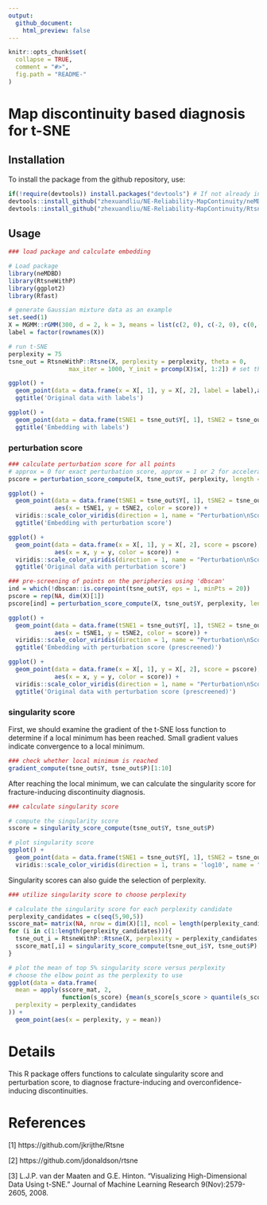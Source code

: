 ```yaml
---
output:
  github_document:
    html_preview: false
---
```


<!-- README.md is generated from README.Rmd. Please edit that file -->

```r
knitr::opts_chunk$set(
  collapse = TRUE,
  comment = "#>",
  fig.path = "README-"
)
```


# Map discontinuity based diagnosis for t-SNE

## Installation
To install the package from the github repository, use:
```r
if(!require(devtools)) install.packages("devtools") # If not already installed
devtools::install_github("zhexuandliu/NE-Reliability-MapContinuity/neMDBD")
devtools::install_github("zhexuandliu/NE-Reliability-MapContinuity/RtsneWithP")
```

## Usage

```r
### load package and calculate embedding

# Load package
library(neMDBD)
library(RtsneWithP)
library(ggplot2)
library(Rfast)

# generate Gaussian mixture data as an example
set.seed(1)
X = MGMM::rGMM(300, d = 2, k = 3, means = list(c(2, 0), c(-2, 0), c(0,-4)), covs = diag(2))
label = factor(rownames(X))

# run t-SNE
perplexity = 75
tsne_out = RtsneWithP::Rtsne(X, perplexity = perplexity, theta = 0, 
                 max_iter = 1000, Y_init = prcomp(X)$x[, 1:2]) # set theta = 0 to run exact tSNE

ggplot() +
  geom_point(data = data.frame(x = X[, 1], y = X[, 2], label = label),aes(x = x, y = y, color = label)) + 
  ggtitle('Original data with labels')

ggplot() + 
  geom_point(data = data.frame(tSNE1 = tsne_out$Y[, 1], tSNE2 = tsne_out$Y[, 2], label = label),aes(x = tSNE1, y = tSNE2, color = label)) + 
  ggtitle('Embedding with labels')
```

### perturbation score

```r
### calculate perturbation score for all points
# approx = 0 for exact perturbation score, approx = 1 or 2 for acceleration
pscore = perturbation_score_compute(X, tsne_out$Y, perplexity, length = 0.5, approx = 0)
```

```r
ggplot() +
  geom_point(data = data.frame(tSNE1 = tsne_out$Y[, 1], tSNE2 = tsne_out$Y[, 2], score = pscore),
             aes(x = tSNE1, y = tSNE2, color = score)) +
  viridis::scale_color_viridis(direction = 1, name = "Perturbation\nScore") + 
  ggtitle('Embedding with perturbation score')

ggplot() +
  geom_point(data = data.frame(x = X[, 1], y = X[, 2], score = pscore),
             aes(x = x, y = y, color = score)) +
  viridis::scale_color_viridis(direction = 1, name = "Perturbation\nScore") + 
  ggtitle('Original data with perturbation score')
```

```r
### pre-screening of points on the peripheries using 'dbscan'
ind = which(!dbscan::is.corepoint(tsne_out$Y, eps = 1, minPts = 20))
pscore = rep(NA, dim(X)[1])
pscore[ind] = perturbation_score_compute(X, tsne_out$Y, perplexity, length = 0.5, approx = 0, ind = ind)
```

```r
ggplot() +
  geom_point(data = data.frame(tSNE1 = tsne_out$Y[, 1], tSNE2 = tsne_out$Y[, 2], score = pscore),
             aes(x = tSNE1, y = tSNE2, color = score)) +
  viridis::scale_color_viridis(direction = 1, name = "Perturbation\nScore") + 
  ggtitle('Embedding with perturbation score (prescreened)')

ggplot() +
  geom_point(data = data.frame(x = X[, 1], y = X[, 2], score = pscore),
             aes(x = x, y = y, color = score)) +
  viridis::scale_color_viridis(direction = 1, name = "Perturbation\nScore") + 
  ggtitle('Original data with perturbation score (prescreened)')
```


### singularity score

First, we should examine the gradient of the t-SNE loss function to determine if a local minimum has been reached. Small gradient values indicate convergence to a local minimum.
```r
### check whether local minimum is reached
gradient_compute(tsne_out$Y, tsne_out$P)[1:10]
```

After reaching the local minimum, we can calculate the singularity score for fracture-inducing discontinuity diagnosis.
```r
### calculate singularity score

# compute the singularity score
sscore = singularity_score_compute(tsne_out$Y, tsne_out$P)

# plot singularity score
ggplot() +
  geom_point(data = data.frame(tSNE1 = tsne_out$Y[, 1], tSNE2 = tsne_out$Y[, 2], sscore = sscore), aes(x = tSNE1, y = tSNE2, color = sscore)) +
  viridis::scale_color_viridis(direction = 1, trans = 'log10', name = "Singularity\nScore")
```

Singularity scores can also guide the selection of perplexity.
```r
### utilize singularity score to choose perplexity

# calculate the singularity score for each perplexity candidate
perplexity_candidates = c(seq(5,90,5))
sscore_mat= matrix(NA, nrow = dim(X)[1], ncol = length(perplexity_candidates))
for (i in c(1:length(perplexity_candidates))){
  tsne_out_i = RtsneWithP::Rtsne(X, perplexity = perplexity_candidates[i], theta = 0, max_iter = 1000, Y_init = PCA_x$x[, 1:2])
  sscore_mat[,i] = singularity_score_compute(tsne_out_i$Y, tsne_out$P)
}

# plot the mean of top 5% singularity score versus perplexity
# choose the elbow point as the perplexity to use
ggplot(data = data.frame(
  mean = apply(sscore_mat, 2, 
               function(s_score) {mean(s_score[s_score > quantile(s_score, 0.95)], na.rm = TRUE)}),
  perplexity = perplexity_candidates
)) +
  geom_point(aes(x = perplexity, y = mean))
```


# Details
This R package offers functions to calculate singularity score and perturbation score, to diagnose fracture-inducing and overconfidence-inducing discontinuities.

# References
[1] https://github.com/jkrijthe/Rtsne

[2] https://github.com/jdonaldson/rtsne

[3] L.J.P. van der Maaten and G.E. Hinton. "Visualizing High-Dimensional Data Using t-SNE." Journal of Machine Learning Research 9(Nov):2579-2605, 2008.
